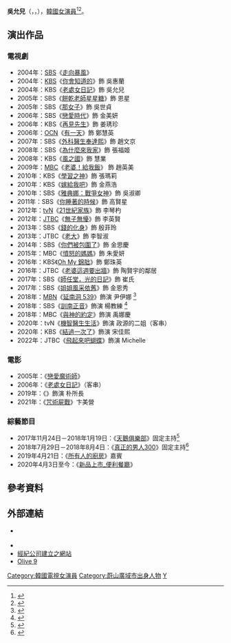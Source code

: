 {{藝人
| 姓名 = 吳允兒
| 類型 = 女演員
| 圖片 = Oh Yoon-ah from acrofan.jpg
| 圖片簡介 = 電視劇《[[21世紀家族|21世紀家族]]》製作發表會
| 外文名 = 오윤아
| 外文 = ko
| 羅馬拼音 = Oh Yun-A 
| 國籍 = {{KOR}}
| 出生日期 = {{birth_date_and_age|1980|10|14}}
| 出生地 = {{KOR}}[[慶尚南道|慶尚南道]][[蔚山廣域市|蔚山市]]<br>（現 蔚山廣域市）
| 語言 = [[韓語|韓語]]、[[英語|英語]]
| 教育程度 = 曉星高中
| 出道日期 = 2000年
| 配偶 = {{marriage|宋勳|2007|2015|reason=divorced}}<ref>[http://www.koreastardaily.com/tc/news/63336 吳允兒澄清因性格不合離婚] {{Wayback|url=http://www.koreastardaily.com/tc/news/63336 |date=20190629124511 }}，韓星網，2015-06-09</ref>
| 兒女 = 1子 (2007年生)
| 經紀公司 = Ilgwang Polaris Entertainment
| IMDb = 1954290
| 網站 = [http://www.polarisent.com/page/84672/gallery/23532 官方網站]
}}
'''吳允兒'''（{{lang-ko|'''오윤아'''}}，{{lang-en|'''Oh Yun-A'''}}，{{bd|1980年|10月14日|catIdx=Oh吳}}），[[韓國|韓國]][[女演員|女演員]]<ref>{{cite news|url=http://www.hankookilbo.com/v/33f098aa9ec88d6c1f090bce149c700b|title=[인터뷰] 오윤아 "실제로 아픈 아들…열심히 사는 이유"|publisher=hankookilbo|accessdate=2018-08-24|language=ko|archive-date=2018-08-24|archive-url=https://web.archive.org/web/20180824101846/http://www.hankookilbo.com/v/33f098aa9ec88d6c1f090bce149c700b|dead-url=no}}</ref><ref>{{cite news|url=http://www.mbcsportsplus.com/news/?mode=view&cate=general&b_idx=99918891.000#07D0|title=[핏스타] '20대가 반한' 37세 학부형 오윤아의 볼륨 몸매 비결|publisher=mbcsportsplus|date=2017-11-28|accessdate=2018-08-24|language=ko|archive-date=2018-08-24|archive-url=https://web.archive.org/web/20180824101756/http://www.mbcsportsplus.com/news/?mode=view&cate=general&b_idx=99918891.000#07D0|dead-url=no}}</ref>。

== 演出作品 ==
=== 電視劇 ===
*2004年：[[SBS_(韓國)|SBS]]《[[走向暴風|走向暴風]]》
*2004年：[[韓國放送公社|KBS]]《[[你會知道的|你會知道的]]》飾 吳惠蘭
*2004年：KBS《[[老處女日記|老處女日記]]》飾 吳允兒
*2005年：SBS《[[餅乾老師星星糖|餅乾老師星星糖]]》飾 恩星
*2005年：SBS《[[那女子|那女子]]》飾 吳世貞
*2006年：SBS《[[戀愛時代_(韓國電視劇)|戀愛時代]]》飾 金美妍
*2006年：KBS《[[再見先生|再見先生]]》飾 姜琇珍
*2006年：[[OCN|OCN]]《[[有一天|有一天]]》飾 鄭慧英
*2007年：SBS《[[外科醫生奉達熙|外科醫生奉達熙]]》飾 趙文京
*2008年：SBS《[[為什麼來我家|為什麼來我家]]》飾 張福姬
*2008年：KBS《[[風之國|風之國]]》飾 慧業
*2009年：[[文化廣播_(韓國)|MBC]]《[[老婆！給我飯|老婆！給我飯]]》 飾 趙英美
*2010年：KBS《[[學習之神|學習之神]]》飾 張瑪莉
*2010年：KBS《[[嫁給我吧|嫁給我吧]]》飾 金燕浩
*2010年：SBS《[[雅典娜：戰爭女神|雅典娜：戰爭女神]]》飾 吳淑卿
*2011年：SBS《[[你睡著的時候|你睡著的時候]]》飾 高賢星
*2012年：[[tvN|tvN]]《[[21世紀家族|21世紀家族]]》飾 李琴杓
*2012年：[[JTBC|JTBC]]《[[無子無懮|無子無懮]]》飾 李英賢
*2013年：SBS《[[錢的化身|錢的化身]]》飾 殷菲玲
*2013年：JTBC《[[老大_(電視劇)|老大]]》飾 李智淑
*2014年：SBS《[[你們被包圍了|你們被包圍了]]》飾 金思慶
*2015年：MBC《[[憤怒的媽媽|憤怒的媽媽]]》飾 朱愛妍
*2016年：KBS《[[Oh_My_錦朏|Oh My 錦朏]]》飾 鄭珠英
*2016年：JTBC《[[老婆這週要出牆_(韓國電視劇)|老婆這週要出牆]]》飾 陶賢宇的鄰居
*2017年：SBS《[[師任堂，光的日記|師任堂，光的日記]]》飾 崔氏
*2017年：SBS《[[姐姐風采依舊|姐姐風采依舊]]》飾 金恩秀
*2018年：[[MBN|MBN]]《[[延南洞_539|延南洞 539]]》飾演 尹伊娜 <ref>{{cite news|url=http://tenasia.hankyung.com/archives/1425858|title=‘연남동 539’ 김부선, 오윤아의 철부지 母로 등장…웃음 폭격 예고|publisher=tenasia|date=2018-02-14|accessdate=2018-08-24|language=ko|archive-date=2018-08-24|archive-url=https://web.archive.org/web/20180824101924/http://tenasia.hankyung.com/archives/1425858|dead-url=no}}</ref>
*2018年：SBS《[[訓南正音|訓南正音]]》飾演 楊教練 <ref>{{cite news|url=http://sports.khan.co.kr/sports/sk_index.html?art_id=201807202117003&sec_id=540101|title=‘훈남정음’ 오윤아, 종방 소감 “더 친근하고 인간적인 모습”|publisher=sports khan|date=2018-07-20|accessdate=2018-08-24|language=ko}}</ref>
*2018年：MBC《[[與神的約定|與神的約定]]》飾演 禹娜慶
*2020年：tvN《[[機智醫生生活|機智醫生生活]]》飾演 政源的二姐（客串）
*2020年：KBS《[[結過一次了|結過一次了]]》飾演 宋佳熙
*2022年：JTBC《[[飛起來吧蝴蝶|飛起來吧蝴蝶]]》飾演 Michelle

===電影===
*2005年：《[[戀愛魔術師|戀愛魔術師]]》
*2006年：《[[老處女日記|老處女日記]]》（客串）
*2019年：《{{link-ko|鬼神的香氣|귀신의 향기}}》飾演 朴所長
*2021年：《[[咒術屍戰|咒術屍戰]]》卞美營

=== 綜藝節目 ===
*2017年11月24日－2018年1月19日：《[[天鵝俱樂部|天鵝俱樂部]]》固定主持<ref>{{cite news|url=http://tenasia.hankyung.com/archives/1377576|title=오윤아, “발레, 내 분야 아니라 어려워…자괴감까지” 기대주 등극할까|publisher=tenasia|date=2017-12-22|accessdate=2018-08-24|language=ko|archive-date=2020-02-25|archive-url=https://web.archive.org/web/20200225072346/http://tenasia.hankyung.com/archives/1377576|dead-url=no}}</ref>
*2018年7月29日－2018年8月4日：《[[真正的男人|真正的男人300]]》固定主持<ref>{{cite news|url=http://www.sedaily.com/NewsView/1S397123ZF|title=[SE★PIC]오윤아 '진짜 사나이 300' 촬영현장 인증샷 "동기들 사랑합니다"|publisher=sedaily|date=2018-08-06|accessdate=2018-08-24|language=ko|archive-date=2018-08-24|archive-url=https://web.archive.org/web/20180824101945/http://www.sedaily.com/NewsView/1S397123ZF|dead-url=no}}</ref>
*2019年4月21日：《[[所有人的廚房|所有人的廚房]]》嘉賓
*2020年4月3日至今：《[[新品上市_便利餐廳|新品上市_便利餐廳]]》

== 參考資料 ==
{{reflist|2}}

==外部連結==
*{{Instagram|ya9579}} {{ko icon}}
*{{YouTube|channel=UClhr_NEaYqhgp9sAFkK6WUw}}
*[http://www.polarisent.com/page/84672/gallery/23532 經紀公司建立之網站]{{Wayback|url=http://www.polarisent.com/page/84672/gallery/23532 |date=20190904123738 }} {{ko icon}}
*[https://web.archive.org/web/20120107002049/http://www.olive9.com/php/star/oya/oya.htm Olive 9] {{ko icon}}

{{Ilgwang Polaris Entertainment}}
{{DEFAULTSORT:Oh Yoon Ah}}
[[Category:韓國電視女演員|Category:韓國電視女演員]]
[[Category:蔚山廣域市出身人物|Category:蔚山廣域市出身人物]]
[[Category:吴姓|Y]]